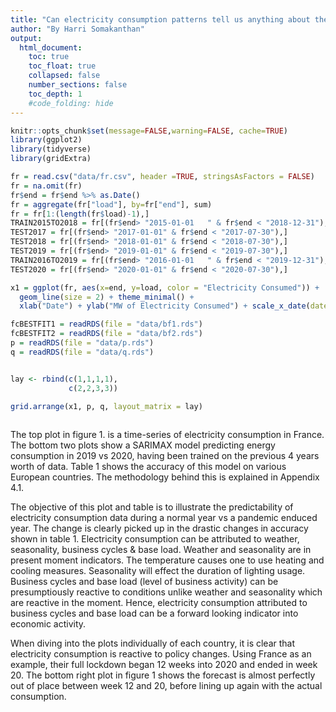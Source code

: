 ```yaml
---
title: "Can electricity consumption patterns tell us anything about the pandemic?"
author: "By Harri Somakanthan"
output:
  html_document:
    toc: true
    toc_float: true
    collapsed: false
    number_sections: false
    toc_depth: 1
    #code_folding: hide
---
```


```r
knitr::opts_chunk$set(message=FALSE,warning=FALSE, cache=TRUE)
library(ggplot2)
library(tidyverse)
library(gridExtra)
```


```r
fr = read.csv("data/fr.csv", header =TRUE, stringsAsFactors = FALSE)
fr = na.omit(fr)
fr$end = fr$end %>% as.Date()
fr = aggregate(fr["load"], by=fr["end"], sum)
fr = fr[1:(length(fr$load)-1),] 
TRAIN2015TO2018 = fr[(fr$end> "2015-01-01	" & fr$end < "2018-12-31"),]
TEST2017 = fr[(fr$end> "2017-01-01" & fr$end < "2017-07-30"),]
TEST2018 = fr[(fr$end> "2018-01-01" & fr$end < "2018-07-30"),]
TEST2019 = fr[(fr$end> "2019-01-01" & fr$end < "2019-07-30"),]
TRAIN2016TO2019 = fr[(fr$end> "2016-01-01	" & fr$end < "2019-12-31"),]
TEST2020 = fr[(fr$end> "2020-01-01" & fr$end < "2020-07-30"),]

x1 = ggplot(fr, aes(x=end, y=load, color = "Electricity Consumed")) +
  geom_line(size = 2) + theme_minimal() +
  xlab("Date") + ylab("MW of Electricity Consumed") + scale_x_date(date_labels = "%Y") + ggtitle("FRANCE ELECTRICITY CONSUMPTION")

fcBESTFIT1 = readRDS(file = "data/bf1.rds")
fcBESTFIT2 = readRDS(file = "data/bf2.rds")
p = readRDS(file = "data/p.rds")
q = readRDS(file = "data/q.rds")


lay <- rbind(c(1,1,1,1),
             c(2,2,3,3))

grid.arrange(x1, p, q, layout_matrix = lay)
 

```


The top plot in figure 1. is a time-series of electricity consumption in France. The bottom two plots show a SARIMAX model predicting energy consumption in 2019 vs 2020, having been trained on the previous 4 years worth of data. Table 1 shows the accuracy of this model on various European countries. The methodology behind this is explained in Appendix 4.1. 

The objective of this plot and table is to illustrate the predictability of electricity consumption data during a normal year vs a pandemic enduced year. The change is clearly picked up in the drastic changes in accuracy shown in table 1. Electricity consumption can be attributed to weather, seasonality, business cycles & base load. Weather and seasonality are in present moment indicators. The temperature causes one to use heating and cooling measures. Seasonality will effect the duration of lighting usage. Business cycles and base load (level of business activity) can be presumptiously reactive to conditions unlike weather and seasonality which are reactive in the moment. Hence, electricity consumption attributed to business cycles and base load can be a forward looking indicator into economic activity.

When diving into the plots individually of each country, it is clear that electricity consumption is reactive to policy changes. Using France as an example, their full lockdown began 12 weeks into 2020 and ended in week 20. The bottom right plot in figure 1 shows the forecast is almost perfectly out of place between week 12 and 20, before lining up again with the actual consumption. 


\begin{table}[!htbp] \centering 
  \caption{Accuracy of SARIMAX on various countries}
  \label{tab:my-table}
\begin{tabular}{llllll}
\\[-1.8ex]\hline 
\hline \\[-1.8ex] 
 & ME & RMSE & MAE & MPE & MAPE \\
\hline \\[-1.8ex] 
FRANCE TEST 2019 & -2925.663 & 90265.63 & 70169.87 & -0.4553922 & 5.26192 \\
FRANCE TEST 2020 & -107436.7 & 143925.8 & 114499.1 & -9.782641 & 10.21085 \\
GERMANY TEST 2019 & 610927.5 & 672348.8 & 649246.9 & 11.0203 & 11.92293 \\
GERMANY TEST 2020 & -264620.9 & 407832.7 & 318019.9 & -5.713203 & 6.627528 \\
SPAIN TEST 2019 & 6880.948 & 49946.31 & 40349.3 & 0.4713497 & 5.799492 \\
SPAIN TEST 2020 & -50412.72 & 68669.14 & 58031.49 & -8.72553 & 9.714945 \\
UNITED KINGDOM 2019 & 7891.58 & 90497.34 & 62057.25 & 0.07401255 & 4.054127 \\
UNITED KINGDOM 2020 & -128479.9 & 172001.5 & 138371.7 & -9.760755 & 10.28156 \\
SWEDEN 2019 & -580.2107 & 26802.2 & 21601.13 & -0.7898409 & 5.681146 \\
SWEDEN 2020 & -16267.63 & 27859.37 & 21362.1 & -4.376811 & 5.734472 \\
ITALY 2019 &  90675.5 & 105149.6 & 95438.57 & 10.63521 & 11.47715 \\
ITALY 2020 &  91497.45 & 136313.6 & 115616.3 & 11.01898 & 15.24938 \\
\hline \\[-1.8ex] 
\end{tabular}
\end{table}